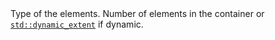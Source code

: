 
<SymbolTable noTraits>
	<Symbol name="T">
		Type of the elements.
	</Symbol>
	<Symbol name="Extent">
		Number of elements in the container or <a href="#"><code>std::dynamic_extent</code></a> if dynamic.
	</Symbol>
</SymbolTable>
